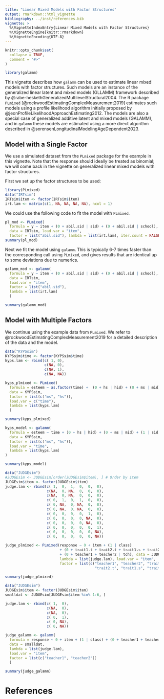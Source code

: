 ```yaml
---
title: "Linear Mixed Models with Factor Structures"
output: rmarkdown::html_vignette
bibliography: ../inst/references.bib
vignette: >
  %\VignetteIndexEntry{Linear Mixed Models with Factor Structures}
  %\VignetteEngine{knitr::rmarkdown}
  %\VignetteEncoding{UTF-8}
---
```


```r
knitr::opts_chunk$set(
  collapse = TRUE,
  comment = "#>"
)
```

```r
library(galamm)
```

This vignette describes how `galamm` can be used to estimate linear mixed models with factor structures. Such models are an instance of the generalized linear latent and mixed models (GLLAMM) framework described by @rabe-heskethGeneralizedMultilevelStructural2004. The R package `PLmixed` [@rockwoodEstimatingComplexMeasurement2019] estimates such models using a profile likelihood algorithm initially proposed by @jeonProfileLikelihoodApproachEstimating2012. The models are also a special case of generalized additive latent and mixed models (GALAMM), and in `galamm` these models are estimated using a more direct algorithm described in @sorensenLongitudinalModelingAgeDependent2023.

## Model with a Single Factor

We use a simulated dataset from the `PLmixed` package for the example in this vignette. Note that the response should ideally be treated as binomial; we will come back in the vignette on generalized linear mixed models with factor structures.

First we set up the factor structures to be used:

```r
library(PLmixed)
data("IRTsim")
IRTsim$item <- factor(IRTsim$item)
irt.lam <- matrix(c(1, NA, NA, NA, NA), ncol = 1)
```

We could use the following code to fit the model with `PLmixed`.

```r
pl_mod <- PLmixed(
  formula = y ~ item + (0 + abil.sid | sid) + (0 + abil.sid | school),
  data = IRTsim, load.var = "item", 
  factor = list("abil.sid"), lambda = list(irt.lam), iter.count = FALSE)
summary(pl_mod)
```

Next we fit the model using `galamm`. This is typically 6-7 times faster than the corresponding call using `PLmixed`, and gives results that are identical up to some deviations due to numerics.

```r
galamm_mod <- galamm(
  formula = y ~ item + (0 + abil.sid | sid) + (0 + abil.sid | school),
  data = IRTsim, 
  load.var = "item", 
  factor = list("abil.sid"), 
  lambda = list(irt.lam)
  )

summary(galamm_mod)
```

## Model with Multiple Factors

We continue using the example data from `PLmixed`. We refer to  @rockwoodEstimatingComplexMeasurement2019 for a detailed description of the data and the model.

```r
data("KYPSsim")
KYPSsim$time <- factor(KYPSsim$time)
kyps.lam <- rbind(c( 1, 0),
                  c(NA, 0),
                  c(NA, 1),
                  c(NA, NA))
```


```r
kyps_plmixed <- PLmixed(
  formula = esteem ~ as.factor(time) +  (0 + hs | hid) + (0 + ms | mid) + (1 | sid), 
  data = KYPSsim,
  factor = list(c("ms", "hs")), 
  load.var = c("time"),
  lambda = list(kyps.lam)
  )

summary(kyps_plmixed)
```


```r
kyps_model <- galamm(
  formula = esteem ~ time + (0 + hs | hid) + (0 + ms | mid) + (1 | sid),
  data = KYPSsim, 
  factor = list(c("ms", "hs")), 
  load.var = "time",
  lambda = list(kyps.lam)
)

summary(kyps_model)
```


```r
data("JUDGEsim")
#JUDGEsim <- JUDGEsim[order(JUDGEsim$item), ] # Order by item
JUDGEsim$item <- factor(JUDGEsim$item)
judge.lam <- rbind(c( 1,  0,  1,  0,  0,  0),
                   c(NA,  0, NA,  0,  0,  0),
                   c(NA,  0, NA,  0,  0,  0),
                   c( 0,  1,  0,  1,  0,  0),
                   c( 0, NA,  0, NA,  0,  0),
                   c( 0, NA,  0, NA,  0,  0),
                   c( 0,  0,  0,  0,  1,  0),
                   c( 0,  0,  0,  0, NA,  0),
                   c( 0,  0,  0,  0, NA,  0),
                   c( 0,  0,  0,  0,  0,  1),
                   c( 0,  0,  0,  0,  0, NA),
                   c( 0,  0,  0,  0,  0, NA))
```


```r
judge_plmixed <- PLmixed(response ~ 0 + item + (1 | class)
                         + (0 + trait1.t + trait2.t + trait1.s + trait2.s | stu)
                         + (0 + teacher1 + teacher2 | tch), data = JUDGEsim,
                         lambda = list(judge.lam), load.var = "item",
                         factor = list(c("teacher1", "teacher2", "trait1.t",
                                         "trait2.t", "trait1.s", "trait2.s")))

summary(judge_plmixed)

```



```r
data("JUDGEsim")
JUDGEsim$item <- factor(JUDGEsim$item)
smalldat <- JUDGEsim[JUDGEsim$item %in% 1:6, ]

judge.lam <- rbind(c( 1,  0),
                   c(NA,  0),
                   c(NA,  0),
                   c( 0,  1),
                   c( 0, NA),
                   c( 0, NA))

judge_galamm <- galamm(
  formula = response ~ 0 + item + (1 | class) + (0 + teacher1 + teacher2 | tch), 
  data = smalldat,
  lambda = list(judge.lam), 
  load.var = "item",
  factor = list(c("teacher1", "teacher2"))
  )


```


```r
summary(judge_galamm)
```


# References
